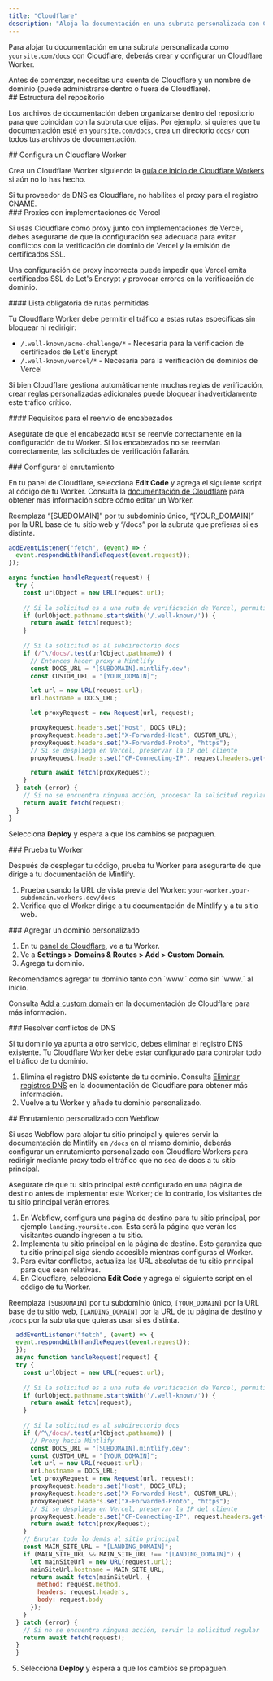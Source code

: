 ```yaml
---
title: "Cloudflare"
description: "Aloja la documentación en una subruta personalizada con Cloudflare Workers"
---
```



Para alojar tu documentación en una subruta personalizada como `yoursite.com/docs` con Cloudflare, deberás crear y configurar un Cloudflare Worker.

<Info>
  Antes de comenzar, necesitas una cuenta de Cloudflare y un nombre de dominio (puede administrarse dentro o fuera de Cloudflare).
</Info>


<div id="repository-structure">
  ## Estructura del repositorio
</div>

Los archivos de documentación deben organizarse dentro del repositorio para que coincidan con la subruta que elijas. Por ejemplo, si quieres que tu documentación esté en `yoursite.com/docs`, crea un directorio `docs/` con todos tus archivos de documentación.

<div id="set-up-a-cloudflare-worker">
  ## Configura un Cloudflare Worker
</div>

Crea un Cloudflare Worker siguiendo la [guía de inicio de Cloudflare Workers](https://developers.cloudflare.com/workers/get-started/dashboard/) si aún no lo has hecho.

<Warning>
  Si tu proveedor de DNS es Cloudflare, no habilites el proxy para el registro CNAME.
</Warning>

<div id="proxies-with-vercel-deployments">
  ### Proxies con implementaciones de Vercel
</div>

Si usas Cloudflare como proxy junto con implementaciones de Vercel, debes asegurarte de que la configuración sea adecuada para evitar conflictos con la verificación de dominio de Vercel y la emisión de certificados SSL.

Una configuración de proxy incorrecta puede impedir que Vercel emita certificados SSL de Let's Encrypt y provocar errores en la verificación de dominio.

<div id="required-path-allowlist">
  #### Lista obligatoria de rutas permitidas
</div>

Tu Cloudflare Worker debe permitir el tráfico a estas rutas específicas sin bloquear ni redirigir:

- `/.well-known/acme-challenge/*` - Necesaria para la verificación de certificados de Let's Encrypt
- `/.well-known/vercel/*` - Necesaria para la verificación de dominios de Vercel

Si bien Cloudflare gestiona automáticamente muchas reglas de verificación, crear reglas personalizadas adicionales puede bloquear inadvertidamente este tráfico crítico.

<div id="header-forwarding-requirements">
  #### Requisitos para el reenvío de encabezados
</div>

Asegúrate de que el encabezado `HOST` se reenvíe correctamente en la configuración de tu Worker. Si los encabezados no se reenvían correctamente, las solicitudes de verificación fallarán.

<div id="configure-routing">
  ### Configurar el enrutamiento
</div>

En tu panel de Cloudflare, selecciona **Edit Code** y agrega el siguiente script al código de tu Worker. Consulta la [documentación de Cloudflare](https://developers.cloudflare.com/workers-ai/get-started/dashboard/#development) para obtener más información sobre cómo editar un Worker.

<Tip>
  Reemplaza “[SUBDOMAIN]” por tu subdominio único, “[YOUR&#95;DOMAIN]” por la URL base de tu sitio web y “/docs” por la subruta que prefieras si es distinta.
</Tip>

```javascript
addEventListener("fetch", (event) => {
  event.respondWith(handleRequest(event.request));
});

async function handleRequest(request) {
  try {
    const urlObject = new URL(request.url);
    
    // Si la solicitud es a una ruta de verificación de Vercel, permitirla pasar
    if (urlObject.pathname.startsWith('/.well-known/')) {
      return await fetch(request);
    }
    
    // Si la solicitud es al subdirectorio docs
    if (/^\/docs/.test(urlObject.pathname)) {
      // Entonces hacer proxy a Mintlify
      const DOCS_URL = "[SUBDOMAIN].mintlify.dev";
      const CUSTOM_URL = "[YOUR_DOMAIN]";

      let url = new URL(request.url);
      url.hostname = DOCS_URL;

      let proxyRequest = new Request(url, request);

      proxyRequest.headers.set("Host", DOCS_URL);
      proxyRequest.headers.set("X-Forwarded-Host", CUSTOM_URL);
      proxyRequest.headers.set("X-Forwarded-Proto", "https");
      // Si se despliega en Vercel, preservar la IP del cliente
      proxyRequest.headers.set("CF-Connecting-IP", request.headers.get("CF-Connecting-IP"));

      return await fetch(proxyRequest);
    }
  } catch (error) {
    // Si no se encuentra ninguna acción, procesar la solicitud regular
    return await fetch(request);
  }
}
```

Selecciona **Deploy** y espera a que los cambios se propaguen.

<Propagating />


<div id="test-your-worker">
  ### Prueba tu Worker
</div>

Después de desplegar tu código, prueba tu Worker para asegurarte de que dirige a tu documentación de Mintlify.

1. Prueba usando la URL de vista previa del Worker: `your-worker.your-subdomain.workers.dev/docs`
2. Verifica que el Worker dirige a tu documentación de Mintlify y a tu sitio web.

<div id="add-custom-domain">
  ### Agregar un dominio personalizado
</div>

1. En tu [panel de Cloudflare](https://dash.cloudflare.com/), ve a tu Worker.
2. Ve a **Settings > Domains & Routes > Add > Custom Domain**.
3. Agrega tu dominio.

<Tip>
  Recomendamos agregar tu dominio tanto con `www.` como sin `www.` al inicio.
</Tip>

Consulta [Add a custom domain](https://developers.cloudflare.com/workers/configuration/routing/custom-domains/#add-a-custom-domain) en la documentación de Cloudflare para más información. 

<div id="resolve-dns-conflicts">
  ### Resolver conflictos de DNS
</div>

Si tu dominio ya apunta a otro servicio, debes eliminar el registro DNS existente. Tu Cloudflare Worker debe estar configurado para controlar todo el tráfico de tu dominio.

1. Elimina el registro DNS existente de tu dominio. Consulta [Eliminar registros DNS](https://developers.cloudflare.com/dns/manage-dns-records/how-to/create-dns-records/#delete-dns-records) en la documentación de Cloudflare para obtener más información.
2. Vuelve a tu Worker y añade tu dominio personalizado.

<div id="webflow-custom-routing">
  ## Enrutamiento personalizado con Webflow
</div>

Si usas Webflow para alojar tu sitio principal y quieres servir la documentación de Mintlify en `/docs` en el mismo dominio, deberás configurar un enrutamiento personalizado con Cloudflare Workers para redirigir mediante proxy todo el tráfico que no sea de docs a tu sitio principal.

<Warning>
  Asegúrate de que tu sitio principal esté configurado en una página de destino antes de implementar este Worker; de lo contrario, los visitantes de tu sitio principal verán errores.
</Warning>

1. En Webflow, configura una página de destino para tu sitio principal, por ejemplo `landing.yoursite.com`. Esta será la página que verán los visitantes cuando ingresen a tu sitio.
2. Implementa tu sitio principal en la página de destino. Esto garantiza que tu sitio principal siga siendo accesible mientras configuras el Worker.
3. Para evitar conflictos, actualiza las URL absolutas de tu sitio principal para que sean relativas.
4. En Cloudflare, selecciona **Edit Code** y agrega el siguiente script en el código de tu Worker.

<Tip> Reemplaza `[SUBDOMAIN]` por tu subdominio único, `[YOUR_DOMAIN]` por la URL base de tu sitio web, `[LANDING_DOMAIN]` por la URL de tu página de destino y `/docs` por la subruta que quieras usar si es distinta. </Tip>

```javascript
  addEventListener("fetch", (event) => {
  event.respondWith(handleRequest(event.request));
  });
  async function handleRequest(request) {
  try {
    const urlObject = new URL(request.url);
    
    // Si la solicitud es a una ruta de verificación de Vercel, permitir que continúe
    if (urlObject.pathname.startsWith('/.well-known/')) {
      return await fetch(request);
    }
    
    // Si la solicitud es al subdirectorio docs
    if (/^\/docs/.test(urlObject.pathname)) {
      // Proxy hacia Mintlify
      const DOCS_URL = "[SUBDOMAIN].mintlify.dev";
      const CUSTOM_URL = "[YOUR_DOMAIN]";
      let url = new URL(request.url);
      url.hostname = DOCS_URL;
      let proxyRequest = new Request(url, request);
      proxyRequest.headers.set("Host", DOCS_URL);
      proxyRequest.headers.set("X-Forwarded-Host", CUSTOM_URL);
      proxyRequest.headers.set("X-Forwarded-Proto", "https");
      // Si se despliega en Vercel, preservar la IP del cliente
      proxyRequest.headers.set("CF-Connecting-IP", request.headers.get("CF-Connecting-IP"));
      return await fetch(proxyRequest);
    }
    // Enrutar todo lo demás al sitio principal
    const MAIN_SITE_URL = "[LANDING_DOMAIN]";
    if (MAIN_SITE_URL && MAIN_SITE_URL !== "[LANDING_DOMAIN]") {
      let mainSiteUrl = new URL(request.url);
      mainSiteUrl.hostname = MAIN_SITE_URL;
      return await fetch(mainSiteUrl, {
        method: request.method,
        headers: request.headers,
        body: request.body
      });
    }
  } catch (error) {
    // Si no se encuentra ninguna acción, servir la solicitud regular
    return await fetch(request);
  }
  }
```

5. Selecciona **Deploy** y espera a que los cambios se propaguen.

<Propagating />
